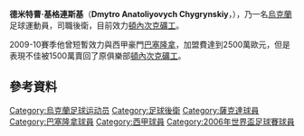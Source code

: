 {{BLP unsourced|time=2010-04-05T17:07:00+00:00}}
{{noteTA
|G1=laliga
|G2=Football
|G3=uefa
|T=zh-hans:德米特罗·齐格林斯基;zh-hk:德米特曹·基格連斯基;zh-tw:德米特羅·齊格林斯基;
|1=zh-hans:齐格林斯基;zh-hk:基格連斯基;zh-tw:齊格林斯基;
}}
{{Football player infobox 
|playername = 德米特曹·基格連斯基<br />''Dmytro Chygrynskiy''
|image    = [[File:Dmytro_Chygrynskiy3.jpg|250px]]
|fullname = Dmytro Anatoliyovych Chygrynskiy
|nickname = 
|dateofbirth = {{birth date and age|1986|11|7}}
|cityofbirth = [[伊賈斯拉夫|伊賈斯拉夫]] 
|countryofbirth = [[烏克蘭|烏克蘭]] 
|height = {{height|m=1.90}}
|currentclub  = [[頓內次克礦工足球俱樂部|頓內次克礦工]] <ref>{{cite web|url=http://www.fcbarcelona.cat/web/castellano/noticies/futbol/temporada10-11/07/06/n100706111902.html|title=Chygrynskiy, traspasado al Shakhtar|publisher=FCBarcelona.cat|accessdate=2010-07-06|date=6 July 2010|language=es|archive-date=2010-09-04|archive-url=https://web.archive.org/web/20100904141328/http://www.fcbarcelona.cat/web/castellano/noticies/futbol/temporada10-11/07/06/n100706111902.html|dead-url=yes}}</ref>
|clubnumber = 27
|position = 後衛 
|youthyears =  
|youthclubs =  
|years = 2004－2009<br />2005－2006<br />2009－2010<br />2010－
|clubs =  [[頓內次克礦工足球俱樂部|頓內次克礦工]]<br />[[FC_Metalurh_Zaporizhya|FC Metalurh Zaporizhya]]<br />[[巴塞隆納足球俱樂部|巴塞罗那]] <br />[[頓內次克礦工足球俱樂部|頓內次克礦工]]
|caps(goals) = 82 (7)<br />15 (2)<br />10 (0) <br />0 (0) 
|nationalyears = 2006- 
|nationalteam = [[烏克蘭國家足球隊|烏克蘭]] 
|nationalcaps(goals) = 21 (0)
|pcupdate = 7 March, 2010
|ntupdate = 7 March, 2006
}}
'''德米特曹·基格連斯基'''（'''Dmytro Anatoliyovych Chygrynskiy'''，{{bd|1986年|11月7日|catidx=Milito, Gabriel}}），乃一名[[烏克蘭|烏克蘭]]足球運動員，司職後衛，目前效力[[頓內次克礦工足球俱樂部|頓內次克礦工]]。

2009-10賽季他曾短暫效力與西甲豪門[[巴塞隆拿|巴塞隆拿]]，加盟費達到2500萬歐元，但是表現不佳被1500萬賣回了原俱樂部[[頓內次克礦工足球俱樂部|頓內次克礦工]]。

== 參考資料 ==
<div class="references-small">
<references/>

{{2006年世界杯足球赛乌克兰参赛名单}}
{{DEFAULTSORT:Chygrynskiy, Dmytro}}
[[Category:烏克蘭足球运动员|Category:烏克蘭足球运动员]]
[[Category:足球後衛|Category:足球後衛]]
[[Category:薩克達球員|Category:薩克達球員]]
[[Category:巴塞隆拿球員|Category:巴塞隆拿球員]]
[[Category:西甲球員|Category:西甲球員]]
[[Category:2006年世界盃足球賽球員|Category:2006年世界盃足球賽球員]]